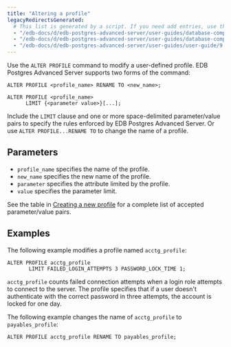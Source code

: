 ```yaml
---
title: "Altering a profile"
legacyRedirectsGenerated:
  # This list is generated by a script. If you need add entries, use the `legacyRedirects` key.
  - "/edb-docs/d/edb-postgres-advanced-server/user-guides/database-compatibility-for-oracle-developers-guide/9.6/Database_Compatibility_for_Oracle_Developers_Guide_v9.6.1.031.html"
  - "/edb-docs/d/edb-postgres-advanced-server/user-guides/database-compatibility-for-oracle-developers-guide/9.5/Database_Compatibility_for_Oracle_Developers_Guide.1.031.html"
  - "/edb-docs/d/edb-postgres-advanced-server/user-guides/user-guide/9.5/EDB_Postgres_Enterprise_Guide.1.028.html"
---
```


<div id="altering_a_profile" class="registered_link"></div>

Use the `ALTER PROFILE` command to modify a user-defined profile. EDB Postgres Advanced Server supports two forms of the command:

```text
ALTER PROFILE <profile_name> RENAME TO <new_name>;

ALTER PROFILE <profile_name>
      LIMIT {<parameter value>}[...];
```

Include the `LIMIT` clause and one or more space-delimited parameter/value pairs to specify the rules enforced by EDB Postgres Advanced Server. Or use `ALTER PROFILE...RENAME TO` to change the name of a profile.

## Parameters

-  `profile_name` specifies the name of the profile.
-  `new_name` specifies the new name of the profile.
-  `parameter` specifies the attribute limited by the profile.
-  `value` specifies the parameter limit.

See the table in [Creating a new profile](01_creating_a_new_profile/#creating_a_new_profile) for a complete list of accepted parameter/value pairs.

## Examples

The following example modifies a profile named `acctg_profile`:

```text
ALTER PROFILE acctg_profile
       LIMIT FAILED_LOGIN_ATTEMPTS 3 PASSWORD_LOCK_TIME 1;
```

`acctg_profile` counts failed connection attempts when a login role attempts to connect to the server. The profile specifies that if a user doesn't authenticate with the correct password in three attempts, the account is locked for one day.

The following example changes the name of `acctg_profile` to `payables_profile`:

```text
ALTER PROFILE acctg_profile RENAME TO payables_profile;
```
